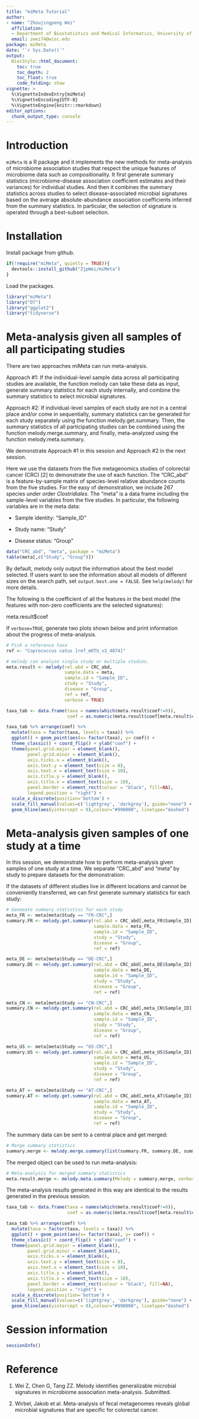 ```yaml
---
title: "miMeta Tutorial"
author: 
- name: "Zhoujingpeng Wei"
  affiliation: 
  - Department of Biostatistics and Medical Informatics, University of Wisconsin-Madison
  email: zwei74@wisc.edu
package: miMeta
date: "`r Sys.Date()`"
output: 
  BiocStyle::html_document:
    toc: true
    toc_depth: 2
    toc_float: true
    code_folding: show
vignette: >
  %\VignetteIndexEntry{miMeta}
  %\VignetteEncoding{UTF-8}  
  %\VignetteEngine{knitr::rmarkdown}
editor_options: 
  chunk_output_type: console
---
```


# Introduction

`miMeta` is a R package and it implements the new methods for meta-analysis of microbiome association studies that respect the unique features of microbiome data such as compositionality. It first generate summary statistics (microbiome-disease association coefficient estimates and their variances) for individual studies. And then it combines the summary statistics across studies to select disease-associated microbial signatures based on the average absolute-abundance association coefficients inferred from the summary statistics. In particular, the selection of signature is operated through a best-subset selection.

# Installation

Install package from github.

```r
if(!require("miMeta", quietly = TRUE)){
  devtools::install_github("ZjpWei/miMeta")
}
```

Load the packages. 

```r
library("miMeta")
library("DT")
library("ggplot2")
library("tidyverse")
```

# Meta-analysis given all samples of all participating studies

There are two approaches miMeta can run meta-analysis. 

Approach #1: If the individual-level sample data across all participating studies are available, the function melody can take these data as input, generate summary statistics for each study internally, and combine the summary statistics to select microbial signatures. 

Approach #2: If individual-level samples of each study are not in a central place and/or come in sequentially, summary statistics can be generated for each study separately using the function melody.get.summary. Then, the summary statistics of all participating studies can be combined using the function melody.merge.summary, and finally, meta-analyzed using the function melody.meta.summary. 

We demonstrate Approach #1 in this session and Approach #2 in the next session.

Here we use the datasets from the five metagenomics studies of colorectal cancer (CRC) [2] to demonstrate the use of each function. The "CRC_abd" is a feature-by-sample matrix of species-level relative abundance counts from the five studies. For the easy of demonstration, we include 267 species under order *Clostridiales*.  The "meta" is a data frame including the sample-level variables from the five studies. In particular, the following variables are in the meta data:

* Sample identity: "Sample_ID"

* Study name: "Study"

* Disease status: "Group"

```r
data("CRC_abd", "meta", package = "miMeta")
table(meta[,c("Study", "Group")])
```

By default, melody only output the information about the best model selected. If users want to see the information about all models of different sizes on the search path, set `output.best.one = FALSE`. See `help(melody)` for more details.

The following is the coefficient of all the features in the best model (the features with non-zero coefficients are the selected signatures):

meta.result$coef

If `verbose=TRUE`, generate two plots shown below and print information about the progress of meta-analysis. 

```r
# Pick a reference taxa
ref <- "Coprococcus catus [ref_mOTU_v2_4874]"

# melody can analyze single study or multiple studies. 
meta.result <- melody(rel.abd = CRC_abd,
                      sample.data = meta,
                      sample.id = "Sample_ID",
                      study = "Study",
                      disease = "Group",
                      ref = ref,
                      verbose = TRUE)
```

```r
taxa_tab <- data.frame(taxa = names(which(meta.result$coef!=0)),
                       coef = as.numeric(meta.result$coef[meta.result$coef!=0]))

taxa_tab %>% arrange(coef) %>% 
  mutate(taxa = factor(taxa, levels = taxa)) %>% 
  ggplot() + geom_point(aes(x= factor(taxa), y= coef)) + 
  theme_classic() + coord_flip() + ylab("coef") + 
  theme(panel.grid.major = element_blank(),
        panel.grid.minor = element_blank(),
        axis.ticks.x = element_blank(),
        axis.text.y = element_text(size = 8),
        axis.text.x = element_text(size = 10),
        axis.title.y = element_blank(),
        axis.title.x = element_text(size = 10),
        panel.border = element_rect(colour = "black", fill=NA),
        legend.position = "right") +
  scale_x_discrete(position='bottom') +
  scale_fill_manual(values=c('lightgrey', 'darkgrey'), guide="none") +
  geom_hline(aes(yintercept = 0),colour="#990000", linetype="dashed")

```

# Meta-analysis given samples of one study at a time

In this session, we demonstrate how to perform meta-analysis given samples of one study at a time. We separate "CRC_abd" and "meta" by study to prepare datasets for the demonstration:

If the datasets of different studies live in different locations and cannot be conveniently transferred, we can first generate summary statistics for each study:

```r
# Geneeate summary statistisc for each study
meta_FR <- meta[meta$Study == "FR-CRC",]
summary.FR <- melody.get.summary(rel.abd = CRC_abd[,meta_FR$Sample_ID],
                                 sample.data = meta_FR,
                                 sample.id = "Sample_ID",
                                 study = "Study",
                                 disease = "Group",
                                 ref = ref)

meta_DE <- meta[meta$Study == "DE-CRC",]
summary.DE <- melody.get.summary(rel.abd = CRC_abd[,meta_DE$Sample_ID],
                                 sample.data = meta_DE,
                                 sample.id = "Sample_ID",
                                 study = "Study",
                                 disease = "Group",
                                 ref = ref)

meta_CN <- meta[meta$Study == "CN-CRC",]
summary.CN <- melody.get.summary(rel.abd = CRC_abd[,meta_CN$Sample_ID],
                                 sample.data = meta_CN,
                                 sample.id = "Sample_ID",
                                 study = "Study",
                                 disease = "Group",
                                 ref = ref)

meta_US <- meta[meta$Study == "US-CRC",]
summary.US <- melody.get.summary(rel.abd = CRC_abd[,meta_US$Sample_ID],
                                 sample.data = meta_US,
                                 sample.id = "Sample_ID",
                                 study = "Study",
                                 disease = "Group",
                                 ref = ref)

meta_AT <- meta[meta$Study == "AT-CRC",]
summary.AT <- melody.get.summary(rel.abd = CRC_abd[,meta_AT$Sample_ID],
                                 sample.data = meta_AT,
                                 sample.id = "Sample_ID",
                                 study = "Study",
                                 disease = "Group",
                                 ref = ref)
```

The summary data can be sent to a central place and get merged:

```r
# Merge summary statistics
summary.merge <- melody.merge.summary(list(summary.FR, summary.DE, summary.CN, summary.US, summary.AT))
```

The merged object can be used to run meta-analysis:

```r
# Meta-analysis for merged summary statistics
meta.result.merge <- melody.meta.summary(Melody = summary.merge, verbose = TRUE)
```

The meta-analysis results generated in this way are identical to the results generated in the previous session.

```r
taxa_tab <- data.frame(taxa = names(which(meta.result$coef!=0)),
                       coef = as.numeric(meta.result$coef[meta.result$coef!=0]))

taxa_tab %>% arrange(coef) %>% 
  mutate(taxa = factor(taxa, levels = taxa)) %>% 
  ggplot() + geom_point(aes(x= factor(taxa), y= coef)) + 
  theme_classic() + coord_flip() + ylab("coef") + 
  theme(panel.grid.major = element_blank(),
        panel.grid.minor = element_blank(),
        axis.ticks.x = element_blank(),
        axis.text.y = element_text(size = 8),
        axis.text.x = element_text(size = 10),
        axis.title.y = element_blank(),
        axis.title.x = element_text(size = 10),
        panel.border = element_rect(colour = "black", fill=NA),
        legend.position = "right") +
  scale_x_discrete(position='bottom') +
  scale_fill_manual(values=c('lightgrey', 'darkgrey'), guide="none") +
  geom_hline(aes(yintercept = 0),colour="#990000", linetype="dashed")

```
# Session information

```r
sessionInfo()
```

# Reference
1. Wei Z, Chen G, Tang ZZ. Melody identifies generalizable microbial signatures in microbiome association meta-analysis. Submitted.

2. Wirbel, Jakob et al. Meta-analysis of fecal metagenomes reveals global microbial signatures that are specific for colorectal cancer. 
